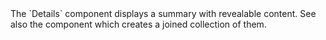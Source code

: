 
<div className="large">
  The `Details` component displays a summary with revealable content.  See
  also the <AccordionLink/> component which creates a joined collection of
  them.
</div>

<Example
  Component={Component}
  code={Source}
/>
